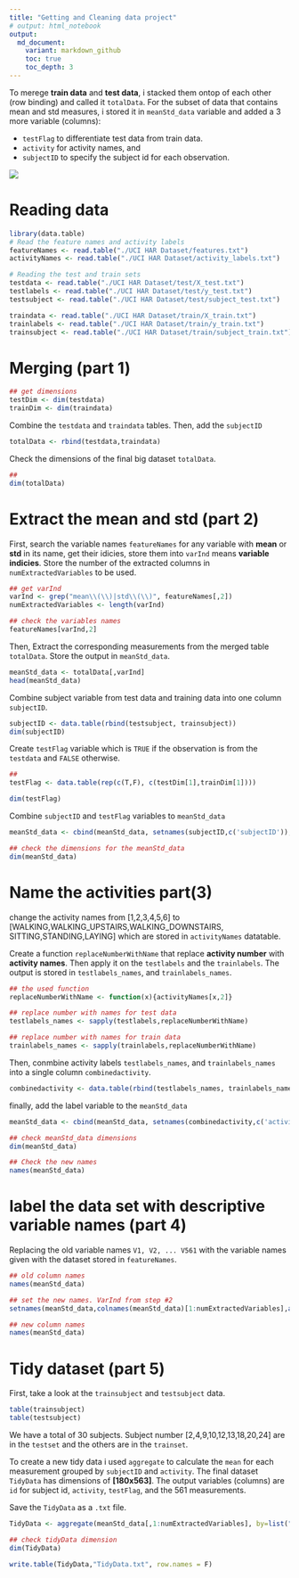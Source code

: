 ```yaml
---
title: "Getting and Cleaning data project"
# output: html_notebook
output:
  md_document:
    variant: markdown_github
    toc: true
    toc_depth: 3
---
```


To merege **train data** and **test data**, i stacked them ontop of each other (row binding) and called it `totalData`. 
For the subset of data that contains mean and std measures, i stored it in `meanStd_data` variable and added a 3 more variable (columns):

* `testFlag` to differentiate test data from train data. 
* `activity` for activity names, and 
* `subjectID` to specify the subject id for each observation.

![](totalData.png)

# Reading data
```r
library(data.table)
# Read the feature names and activity labels
featureNames <- read.table("./UCI HAR Dataset/features.txt")
activityNames <- read.table("./UCI HAR Dataset/activity_labels.txt")
```


```r
# Reading the test and train sets
testdata <- read.table("./UCI HAR Dataset/test/X_test.txt")
testlabels <- read.table("./UCI HAR Dataset/test/y_test.txt")
testsubject <- read.table("./UCI HAR Dataset/test/subject_test.txt")

traindata <- read.table("./UCI HAR Dataset/train/X_train.txt")
trainlabels <- read.table("./UCI HAR Dataset/train/y_train.txt")
trainsubject <- read.table("./UCI HAR Dataset/train/subject_train.txt")
```



# Merging (part 1)

```r
## get dimensions
testDim <- dim(testdata)
trainDim <- dim(traindata)
```

Combine the `testdata` and `traindata` tables. Then, add the `subjectID`
```r
totalData <- rbind(testdata,traindata)
```

Check the dimensions of the final big dataset `totalData`.
```r
##
dim(totalData)
```


# Extract the mean and std (part 2) 
First, search the variable names `featureNames` for any variable with **mean** or **std** in its name, get their idicies, store them into `varInd` means **variable indicies**. Store the number of the extracted columns in `numExtractedVariables` to be used.
```r
## get varInd
varInd <- grep("mean\\(\\)|std\\(\\)", featureNames[,2])
numExtractedVariables <- length(varInd)

## check the variables names
featureNames[varInd,2]
```


Then, Extract the corresponding measurements from the merged table `totalData`. Store the output in `meanStd_data`.
```r
meanStd_data <- totalData[,varInd]
head(meanStd_data)
```

Combine subject variable from test data and training data into one column `subjectID`.
```r
subjectID <- data.table(rbind(testsubject, trainsubject))
dim(subjectID)
```


Create `testFlag` variable which is `TRUE` if the observation is from the `testdata` and `FALSE` otherwise.
```r
##
testFlag <- data.table(rep(c(T,F), c(testDim[1],trainDim[1])))

dim(testFlag)
```

Combine `subjectID` and `testFlag` variables to `meanStd_data`
```r
meanStd_data <- cbind(meanStd_data, setnames(subjectID,c('subjectID')), setnames(testFlag,c('testFlag')))

## check the dimensions for the meanStd_data
dim(meanStd_data)
```

# Name the activities part(3) 
change the activity names from [1,2,3,4,5,6] to [WALKING,WALKING_UPSTAIRS,WALKING_DOWNSTAIRS, SITTING,STANDING,LAYING] which are stored in `activityNames` datatable.

Create a function `replaceNumberWithName` that replace **activity number** with **activity names**. Then apply it on the `testlabels` and the `trainlabels`. The output is stored in `testlabels_names`, and `trainlabels_names`.
```r
## the used function
replaceNumberWithName <- function(x){activityNames[x,2]}

## replace number with names for test data
testlabels_names <- sapply(testlabels,replaceNumberWithName)

## replace number with names for train data
trainlabels_names <- sapply(trainlabels,replaceNumberWithName)
```

Then, conmbine activity labels `testlabels_names`, and `trainlabels_names` into a single column `combinedactivity`.
```r
combinedactivity <- data.table(rbind(testlabels_names, trainlabels_names))
```


finally, add the label variable to the `meanStd_data`

```r
meanStd_data <- cbind(meanStd_data, setnames(combinedactivity,c('activity')))

## check meanStd_data dimensions
dim(meanStd_data)

## Check the new names
names(meanStd_data)
```



# label the data set with descriptive variable names (part 4) 
Replacing the old variable names `V1, V2, ... V561` with the variable names given with the dataset stored in `featureNames`.

```r
## old column names
names(meanStd_data)

## set the new names. VarInd from step #2
setnames(meanStd_data,colnames(meanStd_data)[1:numExtractedVariables],as.character(featureNames$V2[varInd]))

## new column names
names(meanStd_data)
```

# Tidy dataset (part 5) 
First, take a look at the `trainsubject` and `testsubject` data. 
```r
table(trainsubject)
table(testsubject)
```

We have a total of 30 subjects. Subject number [2,4,9,10,12,13,18,20,24] are in the `testset` and the others are in the `trainset`. 

To create a new tidy data i used `aggregate` to calculate the `mean` for each measurement grouped by `subjectID` and `activity`. The final dataset `TidyData` has dimensions of **[180x563]**. The output variables (columns) are `id` for subject id, `activity`, `testFlag`, and the 561 measurements. 

Save the `TidyData` as a `.txt` file.

```r
TidyData <- aggregate(meanStd_data[,1:numExtractedVariables], by=list("id"=meanStd_data$subjectID, "activity" = meanStd_data$activity), mean)

## check tidyData dimension
dim(TidyData)

write.table(TidyData,"TidyData.txt", row.names = F)
```

